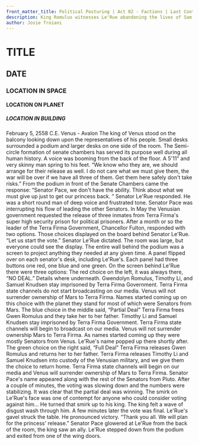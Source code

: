 ```yaml
---
front_matter_title: Political Posturing | Act 02 - Factions | Last Contact
description: King Romulus witnesses Le'Rue abandoning the lives of Sam and Tim to save his politics.
author: Josie Troiani
---
```

# TITLE

## DATE

### LOCATION IN SPACE

#### LOCATION ON PLANET

##### LOCATION IN BUILDING

February 5, 2558 C.E.
Venus - Avalon
The king of Venus stood on the balcony looking down upon the representatives of his people. Small desks surrounded a podium and larger desks on one side of the room. The Semi-circle formation of senate chambers has served its purpose well during all human history. A voice was booming from the back of the floor. A 5'11” and very skinny man spring to his feet. “We know who they are, we should arrange for their release as well. I do not care what we must give them, the war will be over if we have all three of them. Get them here safely don't take risks.”
From the podium in front of the Senate Chambers came the response: “Senator Pace, we don't have the ability. Think about what we must give up just to get our princess back. ” Senator Le'Rue responded. He was a short round man of deep voice and frustrated tone. Senator Pace was interrupting his flow of leading the other Senators.
In May the Venusian government requested the release of three inmates from Terra Firma's super high security prison for political prisoners. After a month or so the leader of the Terra Firma Government, Chancellor Fulton, responded with two options. Those choices displayed on the board behind Senator Le'Rue.
“Let us start the vote.” Senator Le'Rue dictated. The room was large, but everyone could see the display. The entire wall behind the podium was a screen to project anything they needed at any given time. A panel flipped over on each senator's desk, including Le'Rue's. Each panel had three buttons one red, one blue and one green.
On the screen behind Le'Rue there were three options:
The red choice on the left, it was always there, “NO DEAL.” Details where underneath. Gwendolyn Romulus, Timothy Li, and Samuel Knudsen stay imprisoned by Terra Firma Government. Terra Firma state channels do not start broadcasting on our media. Venus will not surrender ownership of Mars to Terra Firma. Names started coming up on this choice with the planet they stand for most of which were Senators from Mars.
The blue choice in the middle said, “Partial Deal” Terra Firma frees Gwen Romulus and they take her to her father. Timothy Li and Samuel Knudsen stay imprisoned by Terra Firma Government. Terra Firma state channels will begin to broadcast on our media. Venus will not surrender ownership Mars to Terra Firma. As names started coming up they were mostly Senators from Venus. Le'Rue's name popped up there shortly after.
The green choice on the right said, “Full Deal” Terra Firma releases Gwen Romulus and returns her to her father. Terra Firma releases Timothy Li and Samuel Knudsen into custody of the Venusian military, and we give them the choice to return home. Terra Firma state channels will begin on our media and Venus will surrender ownership of Mars to Terra Firma. Senator Pace's name appeared along with the rest of the Senators from Pluto.
After a couple of minutes, the voting was slowing down and the numbers were stabilizing. It was clear that the partial deal was winning. The smirk on Le'Rue's face was one of contempt for anyone who could consider voting against him... He turned that smirk up to his king. The king felt a wave of disgust wash through him.
A few minutes later the vote was final. Le'Rue's gavel struck the table. He pronounced victory. “Thank you all. We will plan for the princess' release.”
Senator Pace glowered at Le'Rue from the back of the room, the king saw an ally.
Le'Rue stepped down from the podium and exited from one of the wing doors.
